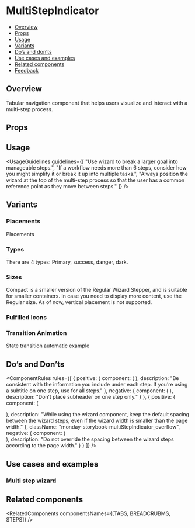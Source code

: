
<Meta of={MultiStepIndicatorStories} />

# MultiStepIndicator

- [Overview](#overview)
- [Props](#props)
- [Usage](#usage)
- [Variants](#variants)
- [Do’s and don’ts](#dos-and-donts)
- [Use cases and examples](#use-cases-and-examples)
- [Related components](#related-components)
- [Feedback](#feedback)

## Overview

Tabular navigation component that helps users visualize and interact with a multi-step process.

<Canvas>
  <Story of={MultiStepIndicatorStories.Overview} />
</Canvas>

## Props

<ArgsTable story="Overview" />

## Usage

<UsageGuidelines
  guidelines={[
    "Use wizard to break a larger goal into manageable steps.",
    "If a workflow needs more than 6 steps, consider how you might simplify it or break it up into multiple tasks.",
    "Always position the wizard at the top of the multi-step process so that the user has a common reference point as they move between steps."
  ]}
/>

<TipNotWhatYouAreLookingFor />

## Variants

### Placements

Placements

<Canvas>
  <Story of={MultiStepIndicatorStories.Placements} />
</Canvas>

### Types

There are 4 types: Primary, success, danger, dark.

<Canvas>
  <Story of={MultiStepIndicatorStories.Types} />
</Canvas>

### Sizes

Compact is a smaller version of the Regular Wizard Stepper, and is suitable for smaller containers. In case you need to display more content, use the Regular size. As of now, vertical placement is not supported.

<Canvas>
  <Story of={MultiStepIndicatorStories.Sizes} />
</Canvas>

### Fulfilled Icons

<Canvas>
  <Story of={MultiStepIndicatorStories.FulfilledIcons} />
</Canvas>

### Transition Animation

State transition automatic example

<Canvas>
  <Story of={MultiStepIndicatorStories.TransitionAnimation} />
</Canvas>

## Do’s and Don’ts

<ComponentRules
  rules={[
    {
      positive: {
        component: (
          <MultiStepIndicator
            steps={firstSteps}
            textPlacement={MultiStepIndicator.textPlacements.VERTICAL}
            className="monday-storybook-multiStepIndicator_big-size"
          />
        ),
        description:
          "Be consistent with the information you include under each step. If you’re using a subtitle on one step, use for all steps."
      },
      negative: {
        component: (
          <MultiStepIndicator
            steps={secondSteps}
            textPlacement={MultiStepIndicator.textPlacements.VERTICAL}
            className="monday-storybook-multiStepIndicator_big-size"
          />
        ),
        description: "Don’t place subheader on one step only."
      }
    },
    {
      positive: {
        component: (
          <div className="monday-storybook-multiStepIndicator_box-wrapper">
            <MultiStepIndicator
              steps={thirdSteps}
              textPlacement={MultiStepIndicator.textPlacements.VERTICAL}
              className="monday-storybook-multiStepIndicator_small-size"
            />
            <div className="monday-storybook-multiStepIndicator_spacing" />
          </div>
        ),
        description:
          "While using the wizard component, keep the default spacing between the wizard steps, even if the wizard width is smaller than the page width."
      },
      className: "monday-storybook-multiStepIndicator_overflow",
      negative: {
        component: (
          <div className="monday-storybook-multiStepIndicator_box-wrapper">
            <MultiStepIndicator
              steps={thirdSteps}
              textPlacement={MultiStepIndicator.textPlacements.VERTICAL}
              className="monday-storybook-multiStepIndicator_line"
              dividerComponentClassName="monday-storybook-multiStepIndicator_line_divider"
            />
            <div className="monday-storybook-multiStepIndicator_spacing" />
          </div>
        ),
        description: "Do not override the spacing between the wizard steps according to the page width."
      }
    }
  ]}
/>

## Use cases and examples

### Multi step wizard

<Canvas>
  <Story of={MultiStepIndicatorStories.MultiStepWizard} />
</Canvas>

## Related components

<RelatedComponents componentsNames={[TABS, BREADCRUBMS, STEPS]} />
